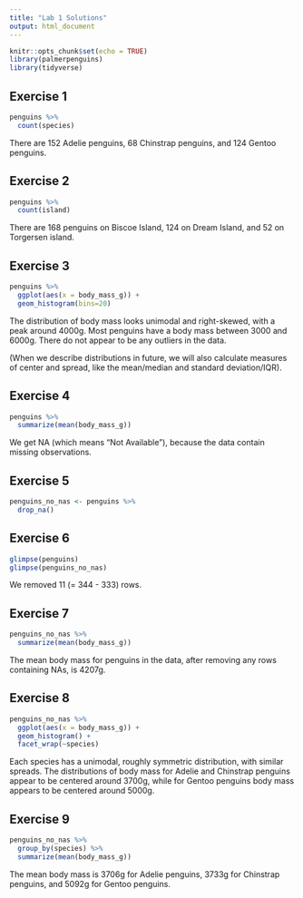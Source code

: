 ```yaml
---
title: "Lab 1 Solutions"
output: html_document
---
```


```r
knitr::opts_chunk$set(echo = TRUE)
library(palmerpenguins)
library(tidyverse)
```

## Exercise 1

```r
penguins %>%
  count(species)
```

There are 152 Adelie penguins, 68 Chinstrap penguins, and 124 Gentoo penguins.

## Exercise 2

```r
penguins %>%
  count(island)
```

There are 168 penguins on Biscoe Island, 124 on Dream Island, and 52 on Torgersen island.

## Exercise 3

```r
penguins %>%
  ggplot(aes(x = body_mass_g)) +
  geom_histogram(bins=20)
```

The distribution of body mass looks unimodal and right-skewed, with a peak around 4000g. Most penguins have a body mass between 3000 and 6000g. There do not appear to be any outliers in the data.

(When we describe distributions in future, we will also calculate measures of center and spread, like the mean/median and standard deviation/IQR).

## Exercise 4

```r
penguins %>%
  summarize(mean(body_mass_g))
```

We get NA (which means "Not Available"), because the data contain missing observations.

## Exercise 5

```r
penguins_no_nas <- penguins %>%
  drop_na()
```


## Exercise 6

```r
glimpse(penguins)
glimpse(penguins_no_nas)
```

We removed 11 (= 344 - 333) rows.

## Exercise 7

```r
penguins_no_nas %>%
  summarize(mean(body_mass_g))
```

The mean body mass for penguins in the data, after removing any rows containing NAs, is 4207g.

## Exercise 8

```r
penguins_no_nas %>%
  ggplot(aes(x = body_mass_g)) +
  geom_histogram() +
  facet_wrap(~species)
```

Each species has a unimodal, roughly symmetric distribution, with similar spreads. The distributions of body mass for Adelie and Chinstrap penguins appear to be centered around 3700g, while for Gentoo penguins body mass appears to be centered around 5000g.

## Exercise 9

```r
penguins_no_nas %>%
  group_by(species) %>%
  summarize(mean(body_mass_g))
```

The mean body mass is 3706g for Adelie penguins, 3733g for Chinstrap penguins, and 5092g for Gentoo penguins.